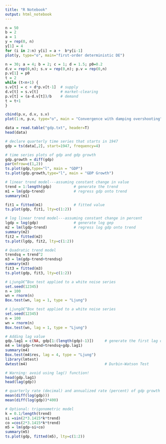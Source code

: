 ---
title: "R Notebook"
output: html_notebook
---
```{r}
n = 50
b = 2            
a = 1
y = rep(0, n)
y[1] = 4             
for (i in 2:n) y[i] = a +  b*y[i-1]  
plot(y, type="o", main="first-order deterministic DE")
```
```{r}
n = 30; a = 4; b = 2; c = 1; d = 1.5; p0=0.2
d.v = rep(0,n); s.v = rep(0,n); p.v = rep(0,n)
p.v[1] = p0
t = 2
while (t<n+1) {
s.v[t] = c + d*p.v[t-1]  # supply 
d.v[t] = s.v[t]          # market-clearing
p.v[t] = (a-d.v[t])/b    # demand
t = t+1
}

cbind(p.v, d.v, s.v)
plot(1:n, p.v, type="o", main = "Convergence with damping overshooting", xlab="period", ylab = "price")
```


```{r}
data = read.table("gdp.txt", header=T)  
head(data)
```

```{r}
# declare quarterly time series that starts in 1947
gdp = ts(data[,2], start=1947, frequency=4) 
```


```{r}
# time series plots of gdp and gdp growth
gdp.growth = diff(gdp)
par(mfrow=c(1,2)) 
ts.plot(gdp,type="l", main = "GDP")
ts.plot(gdp.growth,type="l", main = "GDP Growth")
```
```{r}
# linear trend model---assuming constant change in value
trend = 1:length(gdp)          # generate the trend
m1 = lm(gdp~trend)             # regress gdp onto trend
summary(m1)
```
```{r}
fit1 = fitted(m1)              # fitted value
ts.plot(gdp, fit1, lty=c(1:2))
```
```{r}
# log linear trend model---assuming constant change in percent
lgdp = log(gdp)                # generate log gep
m2 = lm(lgdp~trend)            # regress log gdp onto trend
summary(m2)
fit2 = fitted(m2)              
ts.plot(lgdp, fit2, lty=c(1:2)) 
```

```{r}
# Quadratic trend model 
trendsq = trend^2              
m3 = lm(gdp~trend+trendsq)
summary(m3)
fit3 = fitted(m3)              
ts.plot(gdp, fit3, lty=c(1:2))
```
```{r}
# Ljungâ€“Box test applied to a white noise series
set.seed(12345)
n = 100
wn = rnorm(n)
Box.test(wn, lag = 1, type = "Ljung")
```


```{r}


# Ljungâ€“Box test applied to a white noise series
set.seed(12345)
n = 100
wn = rnorm(n)
Box.test(wn, lag = 1, type = "Ljung")

# Adding lag value
gdp.lag1 = c(NA, gdp[1:(length(gdp)-1)])     # generate the first lag of gdp
m4 = lm(gdp~trend+trendsq+gdp.lag1)
summary(m4)
Box.test(m4$res, lag = 4, type = "Ljung")
library(lmtest)
dwtest(m4)                                   # Durbin-Watson Test

# Warning: avoid using lag() function!
head(gdp.lag1)
head(lag(gdp))

# quarterly rate (decimal) and annualized rate (percent) of gdp growth
mean(diff(log(gdp)))
mean(diff(log(gdp))*400)

# Optional: trigonometric model 
k = 0.1/length(trend)
si =sin(2*3.1415*k*trend)
co =cos(2*3.1415*k*trend)
m5 = lm(gdp~si+co)
summary(m5)            
ts.plot(gdp, fitted(m5), lty=c(1:2))



```


